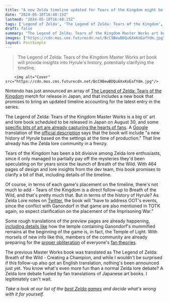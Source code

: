```yaml
---
title: "A new Zelda timeline updated for Tears of the Kingdom might be on the way, and lore sickos are already bracing for their theories to be obliterated"
date: "2024-05-10T16:48:15Z"
lastmod: "2024-05-10T16:48:15Z"
tags: ['Legend of Zelda', 'The Legend of Zelda: Tears of the Kingdom', 'Google']
draft: false
summary: "The Legend of Zelda: Tears of the Kingdom Master Works art book will provide insights into Hyrule's history, potentially clarifying the timeline."
images: ["https://cdn.mos.cms.futurecdn.net/BcC9BewBDQu6XxKoEafYdm.jpg"]
layout: PostSimple
---
```

> The Legend of Zelda: Tears of the Kingdom Master Works art book will provide insights into Hyrule's history, potentially clarifying the timeline.


        <img alt="Cover" src="https://cdn.mos.cms.futurecdn.net/BcC9BewBDQu6XxKoEafYdm.jpg"/>
        
Nintendo has just announced an array of [The Legend of Zelda: Tears of the Kingdom](https://www.gamesradar.com/legend-of-zelda-tears-of-the-kingdom-guide/) merch for release in Japan, and that includes a new book that promises to bring an updated timeline accounting for the latest entry in the series.

The Legend of Zelda: Tears of the Kingdom Master Works is a big ol' art and lore book scheduled to be released in Japan on August 30, and some [specific bits of art are already capturing the hearts of fans](https://www.gamesradar.com/games/the-legend-of-zelda/huge-tears-of-the-kingdom-book-reveals-8-scrapped-princess-zelda-redesigns-and-a-loving-rauru-and-sonia-scene/). A [Google](https://www.gamesradar.com/tag/google/) translation of the [official description](https://store-jp.nintendo.com/list/goods/book-music-poster/NSJ_8_CJAAA.html) says that the book will include "a new history of Hyrule based on the settings at the time of production." That line already has the Zelda lore community in a frenzy.

Tears of the Kingdom has been a bit divisive among Zelda lore enthusiasts, since it only managed to partially pay off the mysteries they'd been speculating on for years since the launch of Breath of the Wild. With 464 pages of design and lore insights from the dev team, this book promises to clarify a bit of that, including details of the timeline.

Of course, in terms of each game's placement on the timeline, there's not much to add - Tears of the Kingdom is a direct follow-up to Breath of the Wild, and that's pretty much that. But in terms of the history of Hyrule? As Zelda Lore notes on [Twitter](https://twitter.com/ZeldaLoreYT/status/1788909648466079854), the book will "have to address OOT's events, since the conflict with Ganondorf in that game are also mentioned in TOTK again, so expect clarification on the placement of the Imprisoning War."

Some rough translations of the preview pages are already happening, [including details like](https://twitter.com/ZeldaLoreYT/status/1788901343962308711) how the temple containing Ganondorf's mummified remains at the beginning of the game is, in fact, the Temple of Light. With morsels of new info like this, members of the community are already preparing for the [proper obliteration](https://www.reddit.com/r/truezelda/comments/1com6hg/totk_master_works_edition_officially_announced/l3g2sz7/) of everyone's [fan theories](https://twitter.com/VoltaireSurge/status/1788922316186964314).

The previous Master Works book was translated as The Legend of Zelda: Breath of the Wild - Creating a Champion, and while I wouldn't be surprised if this follow-up also got an English translation, nothing's been announced just yet. You know what's even more fun than a normal Zelda lore debate? A Zelda lore debate fueled by fan translations of Japanese art books. I legitimately can't wait.

*Take a look at our list of the *[<em>best Zelda games</em>](https://www.gamesradar.com/best-zelda-games/)* and decide what's wrong with it for yourself.*
        